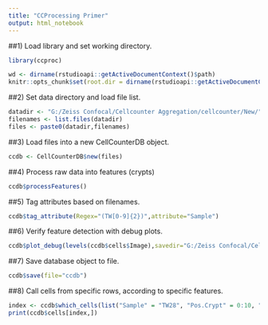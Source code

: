 ```yaml
---
title: "CCProcessing Primer"
output: html_notebook
---
```


##1) Load library and set working directory.

```r
library(ccproc)

wd <- dirname(rstudioapi::getActiveDocumentContext()$path)
knitr::opts_chunk$set(root.dir = dirname(rstudioapi::getActiveDocumentContext()$path))

```

##2) Set data directory and load file list.

```r
datadir <- "G:/Zeiss Confocal/Cellcounter Aggregation/cellcounter/New/"
filenames <- list.files(datadir)
files <- paste0(datadir,filenames)
```

##3) Load files into a new CellCounterDB object.

```r
ccdb <- CellCounterDB$new(files)
```

##4) Process raw data into features (crypts)

```r
ccdb$processFeatures()
```

##5) Tag attributes based on filenames.

```r
ccdb$tag_attribute(Regex="(TW[0-9]{2})",attribute="Sample")
```

##6) Verify feature detection with debug plots.

```r
ccdb$plot_debug(levels(ccdb$cells$Image),savedir="G:/Zeiss Confocal/Cellcounter Aggregation/test/")
```

##7) Save database object to file.

```r
ccdb$save(file="ccdb")
```

##8) Call cells from specific rows, according to specific features.

```r
index <- ccdb$which_cells(list("Sample" = "TW28", "Pos.Crypt" = 0:10, "Reg4-dsRed" = TRUE))
print(ccdb$cells[index,])
```


